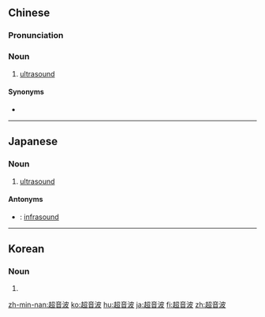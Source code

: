 ==Chinese==
{{zh-forms}}

===Pronunciation===
{{zh-pron
|m=chāoyīnbō
|c=ciu1 jam1 bo1
|mn=qz,tw,xm:chhiau-im-pho/zz:thiau-im-pho
|cat=n
}}

===Noun===
{{zh-noun}}

# [[ultrasound]] {{gloss|sound with a frequency greater than the upper limit of human hearing}}

====Synonyms====
* {{zh-l|超聲波}}

{{zh-cat|Physics}}

----

==Japanese==
{{wikipedia|lang=ja}}
{{ja-kanjitab|ちょう|おん|は|k3=ぱ|yomi=on}}

===Noun===
{{ja-noun|ちょうおんぱ}}

# {{sense|physics}} [[ultrasound]]

====Antonyms====
* {{sense|physics}} {{ja-r|超低周波音|ちょうていしゅうはおん}}: [[infrasound]]

----

==Korean==
{{ko-hanjatab}}

===Noun===
{{ko-noun|hj|hangeul=초음파}}

# {{hanja form of|초음파|[[ultrasound]]}}

[[zh-min-nan:超音波]]
[[ko:超音波]]
[[hu:超音波]]
[[ja:超音波]]
[[fi:超音波]]
[[zh:超音波]]